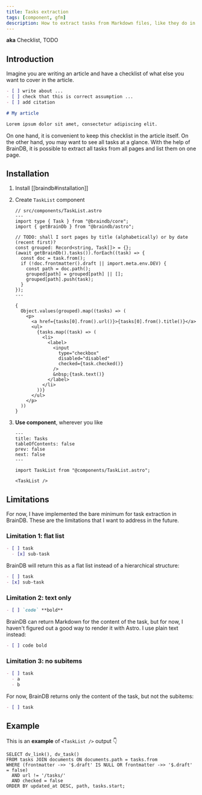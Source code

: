 ```yaml
---
title: Tasks extraction
tags: [component, gfm]
description: How to extract tasks from Markdown files, like they do in GitHub issues
---
```


**aka** Checklist, TODO

## Introduction

Imagine you are writing an article and have a checklist of what else you want to cover in the article.

```md
- [ ] write about ...
- [ ] check that this is correct assumption ...
- [ ] add citation

# My article

Lorem ipsum dolor sit amet, consectetur adipiscing elit.
```

On one hand, it is convenient to keep this checklist in the article itself. On the other hand, you may want to see all tasks at a glance. With the help of BrainDB, it is possible to extract all tasks from all pages and list them on one page.

## Installation


<Steps>

1. Install [[braindb#installation]]

2. Create `TaskList` component

   ```astro
   // src/components/TaskList.astro
   ---
   import type { Task } from "@braindb/core";
   import { getBrainDb } from "@braindb/astro";

   // TODO: shall I sort pages by title (alphabetically) or by date (recent first)?
   const grouped: Record<string, Task[]> = {};
   (await getBrainDb().tasks()).forEach((task) => {
     const doc = task.from();
     if (!doc.frontmatter().draft || import.meta.env.DEV) {
       const path = doc.path();
       grouped[path] = grouped[path] || [];
       grouped[path].push(task);
     }
   });
   ---

   {
     Object.values(grouped).map((tasks) => (
       <p>
         <a href={tasks[0].from().url()}>{tasks[0].from().title()}</a>
         <ul>
           {tasks.map((task) => (
             <li>
               <label>
                 <input
                   type="checkbox"
                   disabled="disabled"
                   checked={task.checked()}
                 />
                 &nbsp;{task.text()}
               </label>
             </li>
           ))}
         </ul>
       </p>
     ))
   }
   ```

3. **Use component**, wherever you like

   ```mdx
   ---
   title: Tasks
   tableOfContents: false
   prev: false
   next: false
   ---

   import TaskList from "@components/TaskList.astro";

   <TaskList />
   ```

</Steps>

## Limitations

For now, I have implemented the bare minimum for task extraction in BrainDB. These are the limitations that I want to address in the future.

### Limitation 1: flat list

```md
- [ ] task
  - [x] sub-task
```

BrainDB will return this as a flat list instead of a hierarchical structure:

```md
- [ ] task
- [x] sub-task
```

### Limitation 2: text only

```md
- [ ] `code` **bold**
```

BrainDB can return Markdown for the content of the task, but for now, I haven't figured out a good way to render it with Astro. I use plain text instead:

```md
- [ ] code bold
```

### Limitation 3: no subitems

```md
- [ ] task
  - a
  - b
```

For now, BrainDB returns only the content of the task, but not the subitems:

```md
- [ ] task
```

## Example

This is an **example** of `<TaskList />` output 👇

```dataview list
SELECT dv_link(), dv_task()
FROM tasks JOIN documents ON documents.path = tasks.from
WHERE (frontmatter ->> '$.draft' IS NULL OR frontmatter ->> '$.draft' = false)
  AND url != '/tasks/'
  AND checked = false
ORDER BY updated_at DESC, path, tasks.start;
```
